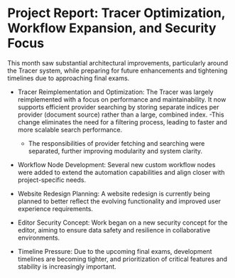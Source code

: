 # Project Report: Tracer Optimization, Workflow Expansion, and Security Focus

This month saw substantial architectural improvements, particularly around the Tracer system, while preparing for future enhancements and tightening timelines due to approaching final exams.

- Tracer Reimplementation and Optimization: The Tracer was largely reimplemented with a focus on performance and maintainability. It now supports efficient provider searching by storing separate indices per provider (document source) rather than a large, combined index.
    -This change eliminates the need for a filtering process, leading to faster and more scalable search performance.
    - The responsibilities of provider fetching and searching were separated, further improving modularity and system clarity.

- Workflow Node Development: Several new custom workflow nodes were added to extend the automation capabilities and align closer with project-specific needs.

- Website Redesign Planning: A website redesign is currently being planned to better reflect the evolving functionality and improved user experience requirements.

- Editor Security Concept: Work began on a new security concept for the editor, aiming to ensure data safety and resilience in collaborative environments.

- Timeline Pressure: Due to the upcoming final exams, development timelines are becoming tighter, and prioritization of critical features and stability is increasingly important.
